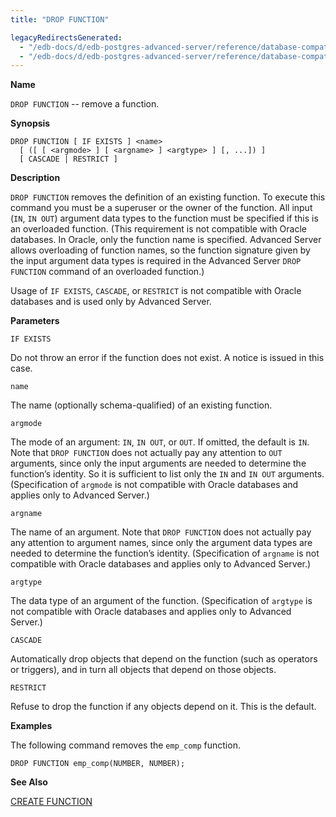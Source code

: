 ```yaml
---
title: "DROP FUNCTION"

legacyRedirectsGenerated:
  - "/edb-docs/d/edb-postgres-advanced-server/reference/database-compatibility-for-oracle-developers-sql-guide/13/drop_function.html"
  - "/edb-docs/d/edb-postgres-advanced-server/reference/database-compatibility-for-oracle-developers-sql-guide/latest/drop_function.html"
---
```


<div id="drop_function" class="registered_link"></div>

**Name**

`DROP FUNCTION` -- remove a function.

**Synopsis**

```text
DROP FUNCTION [ IF EXISTS ] <name>
  [ ([ [ <argmode> ] [ <argname> ] <argtype> ] [, ...]) ]
  [ CASCADE | RESTRICT ]
```

**Description**

`DROP FUNCTION` removes the definition of an existing function. To execute this command you must be a superuser or the owner of the function. All input (`IN`, `IN OUT`) argument data types to the function must be specified if this is an overloaded function. (This requirement is not compatible with Oracle databases. In Oracle, only the function name is specified. Advanced Server allows overloading of function names, so the function signature given by the input argument data types is required in the Advanced Server `DROP FUNCTION` command of an overloaded function.)

Usage of `IF EXISTS`, `CASCADE`, or `RESTRICT` is not compatible with Oracle databases and is used only by Advanced Server.

**Parameters**

`IF EXISTS`

 Do not throw an error if the function does not exist. A notice is issued in this case.

`name`

 The name (optionally schema-qualified) of an existing function.

`argmode`

 The mode of an argument: `IN`, `IN OUT`, or `OUT`. If omitted, the default is `IN`. Note that `DROP FUNCTION` does not actually pay any attention to `OUT` arguments, since only the input arguments are needed to determine the function’s identity. So it is sufficient to list only the `IN` and `IN OUT` arguments. (Specification of `argmode` is not compatible with Oracle databases and applies only to Advanced Server.)

`argname`

 The name of an argument. Note that `DROP FUNCTION` does not actually pay any attention to argument names, since only the argument data types are needed to determine the function’s identity. (Specification of `argname` is not compatible with Oracle databases and applies only to Advanced Server.)

`argtype`

 The data type of an argument of the function. (Specification of `argtype` is not compatible with Oracle databases and applies only to Advanced Server.)

`CASCADE`

 Automatically drop objects that depend on the function (such as operators or triggers), and in turn all objects that depend on those objects.

`RESTRICT`

 Refuse to drop the function if any objects depend on it. This is the default.

**Examples**

The following command removes the `emp_comp` function.

```text
DROP FUNCTION emp_comp(NUMBER, NUMBER);
```

**See Also**

[CREATE FUNCTION](23_create_function/#create_function)
